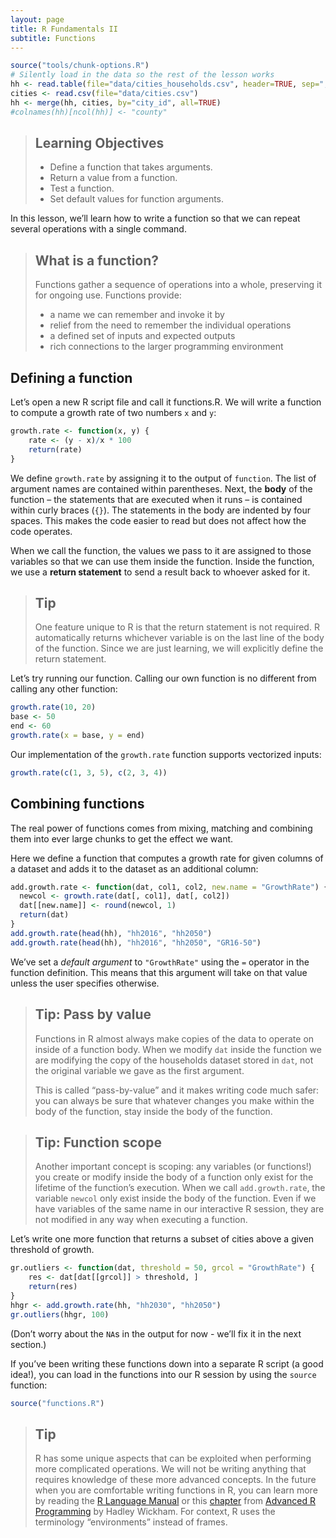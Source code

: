```yaml
---
layout: page
title: R Fundamentals II
subtitle: Functions
---
```


```r
source("tools/chunk-options.R")
# Silently load in the data so the rest of the lesson works
hh <- read.table(file="data/cities_households.csv", header=TRUE, sep=",")
cities <- read.csv(file="data/cities.csv")
hh <- merge(hh, cities, by="city_id", all=TRUE)
#colnames(hh)[ncol(hh)] <- "county"
```

> ## Learning Objectives {.objectives}
>
> * Define a function that takes arguments.
> * Return a value from a function.
> * Test a function.
> * Set default values for function arguments.
>


In this lesson, we'll learn how to write a function so that we can repeat
several operations with a single command.

> ## What is a function? {.callout}
>
> Functions gather a sequence of operations into a whole, preserving it for ongoing use. Functions provide:
>
> * a name we can remember and invoke it by
> * relief from the need to remember the individual operations
> * a defined set of inputs and expected outputs
> * rich connections to the larger programming environment
>


## Defining a function

Let's open a new R script file  and call it functions.R. We will write a function to compute a growth rate of two numbers `x` and `y`:

```r
growth.rate <- function(x, y) {
    rate <- (y - x)/x * 100
    return(rate)
}
```

We define `growth.rate` by assigning it to the output of `function`.
The list of argument names are contained within parentheses.
Next, the **body** of the function -- the statements that are executed when it runs -- is contained within curly braces (`{}`).
The statements in the body are indented by four spaces.
This makes the code easier to read but does not affect how the code operates.

When we call the function, the values we pass to it are assigned to those variables so that we can use them inside the function.
Inside the function, we use a **return statement** to send a result back to whoever asked for it.

> ## Tip {.callout}
>
> One feature unique to R is that the return statement is not required.
> R automatically returns whichever variable is on the last line of the body
> of the function. Since we are just learning, we will explicitly define the
> return statement.

Let's try running our function.
Calling our own function is no different from calling any other function:

```r
growth.rate(10, 20)
base <- 50
end <- 60
growth.rate(x = base, y = end)
```

Our implementation of the `growth.rate` function supports vectorized inputs:

```r
growth.rate(c(1, 3, 5), c(2, 3, 4))
```

## Combining functions

The real power of functions comes from mixing, matching and combining them
into ever large chunks to get the effect we want.

Here we define a function that computes a growth rate for given columns of a dataset and adds it to the dataset as an additional column:

```r
add.growth.rate <- function(dat, col1, col2, new.name = "GrowthRate") {
  newcol <- growth.rate(dat[, col1], dat[, col2])
  dat[[new.name]] <- round(newcol, 1)
  return(dat)
}
add.growth.rate(head(hh), "hh2016", "hh2050")
add.growth.rate(head(hh), "hh2016", "hh2050", "GR16-50")
```


We've set a
*default argument* to `"GrowthRate"` using the `=` operator
in the function definition. This means that this argument will
take on that value unless the user specifies otherwise.




> ## Tip: Pass by value {.callout}
>
> Functions in R almost always make copies of the data to operate on
> inside of a function body. When we modify `dat` inside the function
> we are modifying the copy of the households dataset stored in `dat`,
> not the original variable we gave as the first argument.
>
> This is called "pass-by-value" and it makes writing code much safer:
> you can always be sure that whatever changes you make within the
> body of the function, stay inside the body of the function.
>

> ## Tip: Function scope {.callout}
>
> Another important concept is scoping: any variables (or functions!) you
> create or modify inside the body of a function only exist for the lifetime
> of the function's execution. When we call `add.growth.rate`, the variable `newcol` 
> only exist inside the body of the function. Even if we
> have variables of the same name in our interactive R session, they are
> not modified in any way when executing a function.
>

Let's write one more function that returns a subset of cities above a given threshold of growth. 

```r
gr.outliers <- function(dat, threshold = 50, grcol = "GrowthRate") {
    res <- dat[dat[[grcol]] > threshold, ]
    return(res)
}
hhgr <- add.growth.rate(hh, "hh2030", "hh2050")
gr.outliers(hhgr, 100)
```

(Don't worry about the `NA`s in the output for now - we'll fix it in the next section.)

If you've been writing these functions down into a separate R script
(a good idea!), you can load in the functions into our R session by using the
`source` function:

```r
source("functions.R")
```


> ## Tip {.callout}
>
> R has some unique aspects that can be exploited when performing
> more complicated operations. We will not be writing anything that requires
> knowledge of these more advanced concepts. In the future when you are
> comfortable writing functions in R, you can learn more by reading the
> [R Language Manual][man] or this [chapter][] from
> [Advanced R Programming][adv-r] by Hadley Wickham. For context, R uses the
> terminology "environments" instead of frames.

[man]: http://cran.r-project.org/doc/manuals/r-release/R-lang.html#Environment-objects
[chapter]: http://adv-r.had.co.nz/Environments.html
[adv-r]: http://adv-r.had.co.nz/
